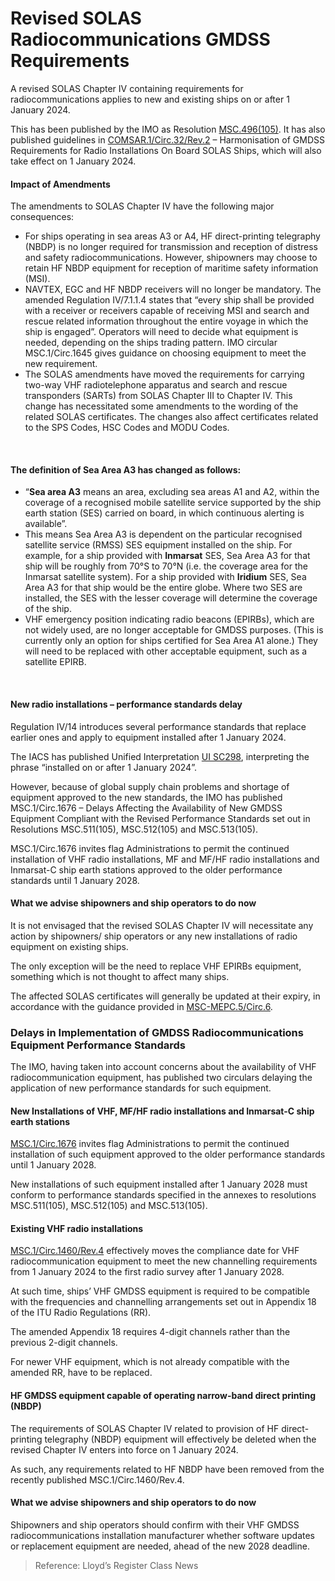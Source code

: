 # Revised SOLAS Radiocommunications GMDSS Requirements

<div data-type='wrapper'>
A revised SOLAS Chapter IV containing requirements for radiocommunications applies to new and existing ships on or after 1 January 2024.

This has been published by the IMO as Resolution [MSC.496(105)](https://www.example.comhttps://maritime.lr.org/e/941163/50758LzQPNhlt-MSC-496-105--pdf/8z6c1/839829723/h/S4yBq5POlB9SbLKqAEUWlN1w2l4pDsZ9FonJ72QCfJc?ref=marineregulations.news). It has also published guidelines in [COMSAR.1/Circ.32/Rev.2](https://maritime.lr.org/e/941163/s-Requirements-For-RadioIn-pdf/8z6bj/839829723/h/S4yBq5POlB9SbLKqAEUWlN1w2l4pDsZ9FonJ72QCfJc?ref=marineregulations.news) – Harmonisation of GMDSS Requirements for Radio Installations On Board SOLAS Ships, which will also take effect on 1 January 2024.

#### **Impact of Amendments**

The amendments to SOLAS Chapter IV have the following major consequences:
 - For ships operating in sea areas A3 or A4, HF direct-printing telegraphy (NBDP) is no longer required for transmission and reception of distress and safety radiocommunications. However, shipowners may choose to retain HF NBDP equipment for reception of maritime safety information (MSI). 
 - NAVTEX, EGC and HF NBDP receivers will no longer be mandatory. The amended Regulation IV/7.1.1.4 states that “every ship shall be provided with a receiver or receivers capable of receiving MSI and search and rescue related information throughout the entire voyage in which the ship is engaged”. Operators will need to decide what equipment is needed, depending on the ships trading pattern. IMO circular MSC.1/Circ.1645 gives guidance on choosing equipment to meet the new requirement.
 - The SOLAS amendments have moved the requirements for carrying two-way VHF radiotelephone apparatus and search and rescue transponders (SARTs) from SOLAS Chapter III to Chapter IV. This change has necessitated some amendments to the wording of the related SOLAS certificates. The changes also affect certificates related to the SPS Codes, HSC Codes and MODU Codes.
<br/>

#### **The definition of Sea Area A3 has changed as follows:**
 - “**Sea area A3** means an area, excluding sea areas A1 and A2, within the coverage of a recognised mobile satellite service supported by the ship earth station (SES) carried on board, in which continuous alerting is available”.
 - This means Sea Area A3 is dependent on the particular recognised satellite service (RMSS) SES equipment installed on the ship. For example, for a ship provided with **Inmarsat** SES, Sea Area A3 for that ship will be roughly from 70°S to 70°N (i.e. the coverage area for the Inmarsat satellite system). For a ship provided with **Iridium** SES, Sea Area A3 for that ship would be the entire globe. Where two SES are installed, the SES with the lesser coverage will determine the coverage of the ship.
 - VHF emergency position indicating radio beacons (EPIRBs), which are not widely used, are no longer acceptable for GMDSS purposes. (This is currently only an option for ships certified for Sea Area A1 alone.) They will need to be replaced with other acceptable equipment, such as a satellite EPIRB.
<br/>

#### **New radio installations – performance standards delay**

Regulation IV/14 introduces several performance standards that replace earlier ones and apply to equipment installed after 1 January 2024.

The IACS has published Unified Interpretation [UI SC298](https://maritime.lr.org/e/941163/UI-SC298Corr1-Nov-2023-CLN-pdf/8z6bm/839829723/h/S4yBq5POlB9SbLKqAEUWlN1w2l4pDsZ9FonJ72QCfJc?ref=marineregulations.news), interpreting the phrase “installed on or after 1 January 2024”.

However, because of global supply chain problems and shortage of equipment approved to the new standards, the IMO has published MSC.1/Circ.1676 – Delays Affecting the Availability of New GMDSS Equipment Compliant with the Revised Performance Standards set out in Resolutions MSC.511(105), MSC.512(105) and MSC.513(105).

MSC.1/Circ.1676 invites flag Administrations to permit the continued installation of VHF radio installations, MF and MF/HF radio installations and Inmarsat-C ship earth stations approved to the older performance standards until 1 January 2028.

#### **What we advise shipowners and ship operators to do now**

It is not envisaged that the revised SOLAS Chapter IV will necessitate any action by shipowners/ ship operators or any new installations of radio equipment on existing ships.

The only exception will be the need to replace VHF EPIRBs equipment, something which is not thought to affect many ships.

The affected SOLAS certificates will generally be updated at their expiry, in accordance with the guidance provided in [MSC-MEPC.5/Circ.6](https://maritime.lr.org/e/941163/Replacement-Of-Existing-Ce-pdf/8z6bq/839829723/h/S4yBq5POlB9SbLKqAEUWlN1w2l4pDsZ9FonJ72QCfJc?ref=marineregulations.news).

### Delays in Implementation of GMDSS Radiocommunications Equipment Performance Standards

The IMO, having taken into account concerns about the availability of VHF radiocommunication equipment, has published two circulars delaying the application of new performance standards for such equipment.  

#### **New Installations of VHF, MF/HF radio installations and Inmarsat-C ship earth stations**

[MSC.1/Circ.1676](https://maritime.lr.org/e/941163/ility-Of-New-Gmdss-Equipme-pdf/8z6n7/839947398/h/bMfftGXpJeGlYbo4vQ4PzPNWHIV1AkddGXCmQigeg_0?ref=marineregulations.news) invites flag Administrations to permit the continued installation of such equipment approved to the older performance standards until 1 January 2028. 

New installations of such equipment installed after 1 January 2028 must conform to performance standards specified in the annexes to resolutions MSC.511(105), MSC.512(105) and MSC.513(105).

#### **Existing VHF radio installations**

[MSC.1/Circ.1460/Rev.4](https://maritime.lr.org/e/941163/7Duk-MSC-1-Circ-1460-Rev-4-pdf/8z6nb/839947398/h/bMfftGXpJeGlYbo4vQ4PzPNWHIV1AkddGXCmQigeg_0?ref=marineregulations.news) effectively moves the compliance date for VHF radiocommunication equipment to meet the new channelling requirements from 1 January 2024 to the first radio survey after 1 January 2028.

At such time, ships’ VHF GMDSS equipment is required to be compatible with the frequencies and channelling arrangements set out in Appendix 18 of the ITU Radio Regulations (RR).

The amended Appendix 18 requires 4-digit channels rather than the previous 2-digit channels.

For newer VHF equipment, which is not already compatible with the amended RR, have to be replaced. 

#### **HF GMDSS equipment capable of operating narrow-band direct printing (NBDP)**

The requirements of SOLAS Chapter IV related to provision of HF direct-printing telegraphy (NBDP) equipment will effectively be deleted when the revised Chapter IV enters into force on 1 January 2024.

As such, any requirements related to HF NBDP have been removed from the recently published MSC.1/Circ.1460/Rev.4.

#### **What we advise shipowners and ship operators to do now**

Shipowners and ship operators should confirm with their VHF GMDSS radiocommunications installation manufacturer whether software updates or replacement equipment are needed, ahead of the new 2028 deadline.

> Reference: Lloyd’s Register Class News
</div>


